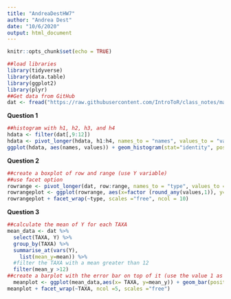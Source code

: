 ```yaml
---
title: "AndreaDestHW7"
author: "Andrea Dest"
date: "10/6/2020"
output: html_document
---
```


```r
knitr::opts_chunk$set(echo = TRUE)
```


```r
##load libraries
library(tidyverse)
library(data.table)
library(ggplot2)
library(plyr)
##Get data from GitHub
dat <- fread("https://raw.githubusercontent.com/IntroToR/class_notes/master/HW4/pheno.txt", header = T, sep = " ")
```
__Question 1__
```r
##histogram with h1, h2, h3, and h4
hdata <- filter(dat[,9:12])
hdata <- pivot_longer(hdata, h1:h4, names_to = "names", values_to = "values")
ggplot(hdata, aes(names, values)) + geom_histogram(stat="identity", position='dodge') + xlab("H number") +ylab("Value of H") + ggtitle("H vaules")
```


__Question 2__
```r
##create a boxplot of row and range (use Y variable)
##use facet option
rowrange <- pivot_longer(dat, row:range, names_to = "type", values_to = "values")
rowrangeplot <- ggplot(rowrange, aes(x=factor (round_any(values,1)), y=Y)) + geom_boxplot() + ggtitle("Values of Y by Row and Range") + ylab("Y value") + xlab("Values")
rowrangeplot + facet_wrap(~type, scales ="free", ncol = 10)
```


__Question 3__
```r
##calculate the mean of Y for each TAXA
mean_data <- dat %>%
  select(TAXA, Y) %>%
  group_by(TAXA) %>%
  summarise_at(vars(Y),
    list(mean_y=mean)) %>%
  #filter the TAXA with a mean greater than 12
  filter(mean_y >12)
##create a barplot with the error bar on top of it (use the value 1 as the standard error).
  meanplot <- ggplot(mean_data,aes(x= TAXA, y=mean_y)) + geom_bar(position=position_dodge(),  stat="identity") + geom_errorbar(aes(ymin=mean_y-1, ymax=mean_y+1)) + ggtitle("Mean of Y for each TAXA") + ylab("Mean of Y")
meanplot + facet_wrap(~TAXA, ncol =5, scales ="free")
```

